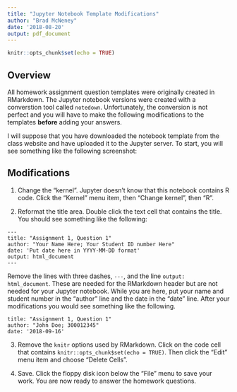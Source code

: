 ```yaml
---
title: "Jupyter Notebook Template Modifications"
author: "Brad McNeney"
date: '2018-08-20'
output: pdf_document
---
```


```r
knitr::opts_chunk$set(echo = TRUE)
```

## Overview

All homework assignment question templates
were originally created in RMarkdown. The Jupyter
notebook versions were created with
a converstion tool called `notedown`. Unfortunately,
the conversion is not perfect and you will have to
make the following modifications to the 
templates **before** adding your answers. 

I will suppose that you have downloaded the notebook 
template from the class website and have uploaded it
to the Jupyter server. To start, you will see something
like the following screenshot:

\begin{center} 
\includegraphics[height=3in]{jupyterScreenshot.png} 
\end{center}

\bigskip

## Modifications

1. Change the "kernel". Jupyter doesn't know that 
this notebook contains R code. Click the "Kernel" 
menu item, then "Change kernel", then "R".

2. Reformat the title area. Double click the text cell
that contains the title. You should see something like
the following:   
```
---
title: "Assignment 1, Question 1"
author: "Your Name Here; Your Student ID number Here"
date: 'Put date here in YYYY-MM-DD format'
output: html_document
---
```
Remove the lines with three dashes, `---`, and the line
`output: html_document`. These are needed for 
the RMarkdown header but are not needed for your
Jupyter notebook. While you are here, put your 
name and student number in the "author" line and 
the date in the "date" line. After your modifications 
you would see something like the following.
```
title: "Assignment 1, Question 1"
author: "John Doe; 300012345"
date: '2018-09-16'
```


3. Remove the `knitr` options used by RMarkdown. 
Click on the code cell that contains 
`knitr::opts_chunk$set(echo = TRUE)`. Then click 
the "Edit" menu item and choose "Delete Cells".

4. Save. Click the floppy disk icon below the "File"
menu to save your work. You are now ready to answer
the homework questions.



